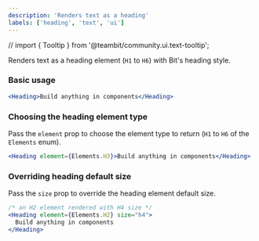 ```yaml
---
description: 'Renders text as a heading'
labels: ['heading', 'text', 'ui']
---
```


// import { Tooltip } from '@teambit/community.ui.text-tooltip';

Renders text as a heading element (`H1` to `H6`) with Bit's heading style.

### Basic usage

```jsx live
<Heading>Build anything in components</Heading>
```

### Choosing the heading element type

Pass the `element` prop to choose the element type to return (`H1` to `H6` of the <Tooltip content={importElements} language='typescript'>`Elements` enum</Tooltip>).

```jsx live
<Heading element={Elements.H3}>Build anything in components</Heading>
```

### Overriding heading default size

Pass the `size` prop to override the heading element default size.

```jsx live
/* an H2 element rendered with H4 size */
<Heading element={Elements.H2} size="h4">
  Build anything in components
</Heading>
```
